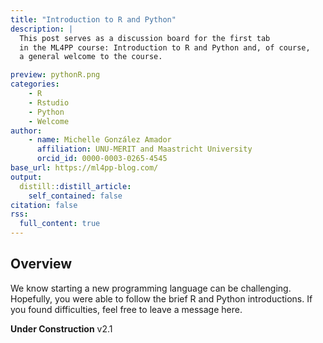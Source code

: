 ```yaml
---
title: "Introduction to R and Python"
description: |
  This post serves as a discussion board for the first tab
  in the ML4PP course: Introduction to R and Python and, of course,
  a general welcome to the course.

preview: pythonR.png
categories:
    - R
    - Rstudio
    - Python
    - Welcome
author:
    - name: Michelle González Amador
      affiliation: UNU-MERIT and Maastricht University
      orcid_id: 0000-0003-0265-4545
base_url: https://ml4pp-blog.com/
output:
  distill::distill_article:
    self_contained: false
citation: false
rss:
  full_content: true
---
```


## Overview

We know starting a new programming language can be challenging. Hopefully, you were able to follow the brief R and Python introductions. If you found difficulties, feel free to leave a message here.

**Under Construction** v2.1